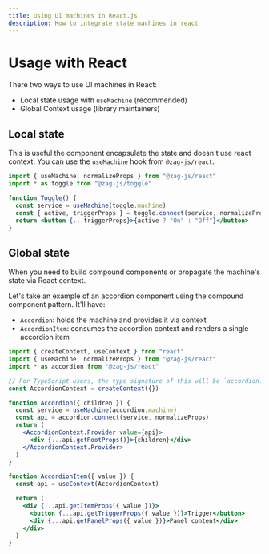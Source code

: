 ```yaml
---
title: Using UI machines in React.js
description: How to integrate state machines in react
---
```


# Usage with React

There two ways to use UI machines in React:

- Local state usage with `useMachine` (recommended)
- Global Context usage (library maintainers)

## Local state

This is useful the component encapsulate the state and doesn't use react
context. You can use the `useMachine` hook from `@zag-js/react`.

```jsx
import { useMachine, normalizeProps } from "@zag-js/react"
import * as toggle from "@zag-js/toggle"

function Toggle() {
  const service = useMachine(toggle.machine)
  const { active, triggerProps } = toggle.connect(service, normalizeProps)
  return <button {...triggerProps}>{active ? "On" : "Off"}</button>
}
```

## Global state

When you need to build compound components or propagate the machine's state via
React context.

Let's take an example of an accordion component using the compound component
pattern. It'll have:

- `Accordion`: holds the machine and provides it via context
- `AccordionItem`: consumes the accordion context and renders a single accordion
  item

```jsx
import { createContext, useContext } from "react"
import { useMachine, normalizeProps } from "@zag-js/react"
import * as accordion from "@zag-js/react"

// For TypeScript users, the type signature of this will be `accordion.machine`
const AccordionContext = createContext({})

function Accordion({ children }) {
  const service = useMachine(accordion.machine)
  const api = accordion.connect(service, normalizeProps)
  return (
    <AccordionContext.Provider value={api}>
      <div {...api.getRootProps()}>{children}</div>
    </AccordionContext.Provider>
  )
}

function AccordionItem({ value }) {
  const api = useContext(AccordionContext)

  return (
    <div {...api.getItemProps({ value })}>
      <button {...api.getTriggerProps({ value })}>Trigger</button>
      <div {...api.getPanelProps({ value })}>Panel content</div>
    </div>
  )
}
```
